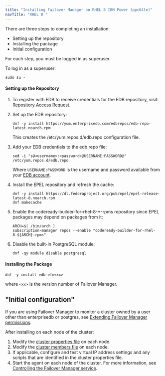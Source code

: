 ```yaml
---
title: "Installing Failover Manager on RHEL 8 IBM Power (ppc64le)"
navTitle: "RHEL 8 "
---
```


There are three steps to completing an installation:

- Setting up the repository
- Installing the package
- Initial configuration

For each step, you must be logged in as superuser.

To log in as a superuser:

```shell
sudo su -
```

#### Setting up the Repository

1. To register with EDB to receive credentials for the EDB repository, visit: [Repository Access Request](https://www.enterprisedb.com/repository-access-request).

1. Set up the EDB repository:

   ```shell
   dnf -y install https://yum.enterprisedb.com/edbrepos/edb-repo-latest.noarch.rpm
   ```

   This creates the /etc/yum.repos.d/edb.repo configuration file.

1. Add your EDB credentials to the edb.repo file:  

   ```shell
   sed -i "s@<username>:<password>@USERNAME:PASSWORD@" /etc/yum.repos.d/edb.repo
   ```

   Where `USERNAME:PASSWORD` is the username and password available from your
   [EDB account](https://www.enterprisedb.com/user).

1. Install the EPEL repository and refresh the cache:

   ```shell
   dnf -y install https://dl.fedoraproject.org/pub/epel/epel-release-latest-8.noarch.rpm
   dnf makecache
   ```

1. Enable the codeready-builder-for-rhel-8-\*-rpms repository since EPEL packages may depend on packages from it:

   ```shell
   ARCH=$( /bin/arch )
   subscription-manager repos --enable "codeready-builder-for-rhel-8-${ARCH}-rpms"
   ```

1. Disable the built-in PostgreSQL module:
   ```shell
   dnf -qy module disable postgresql
   ```

#### Installing the Package

```shell
dnf -y install edb-efm<xx>
```
where `<xx>` is the version number of Failover Manager.

## "Initial configuration"

If you are using Failover Manager to monitor a cluster owned by a user other than enterprisedb or postgres, see [Extending Failover Manager permissions](04_configuring_efm/04_extending_efm_permissions/#extending_efm_permissions).

After installing on each node of the cluster:

1.  Modify the [cluster properties file](04_configuring_efm/01_cluster_properties/#cluster_properties) on each node.
2.  Modify the [cluster members file](04_configuring_efm/03_cluster_members/#cluster_members) on each node.
3.  If applicable, configure and test virtual IP address settings and any scripts that are identified in the cluster properties file.
4.  Start the agent on each node of the cluster. For more information, see [Controlling the Failover Manager service](08_controlling_efm_service/#controlling-the-failover-manager-service).

